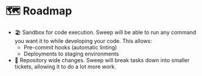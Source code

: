 # 🗺️ Roadmap

- 🏖️ Sandbox for code execution. Sweep will be able to run any command you want it to while developing your code. This allows:
  - Pre-commit hooks (automatic linting)
  - Deployments to staging environments
- 🧩 Repository wide changes. Sweep will break tasks down into smaller tickets, allowing it to do a lot more work.
